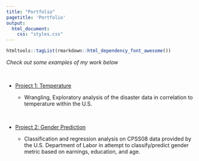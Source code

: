 ```yaml
---
title: "Portfolio"
pagetitle: 'Portfolio'
output: 
  html_document: 
    css: "styles.css"
---
```


```r
htmltools::tagList(rmarkdown::html_dependency_font_awesome())
```


*Check out some examples of my work below*

<br>

- <i class="fa fa-chart-line"> </i> [Project 1: Temperature](https://ericwen22.github.io/project1/)

    - Wrangling, Exploratory analysis of the disaster data in correlation to temperature within the U.S.

<br>

- <i class="fa fa-chart-pie"> </i> [Project 2: Gender Prediction](https://ericwen22.github.io/project2/)

    - Classification and regression analysis on CPSS08 data provided by the U.S. Department of Labor in attempt to classify/predict gender metric based on earnings, education, and age. 
